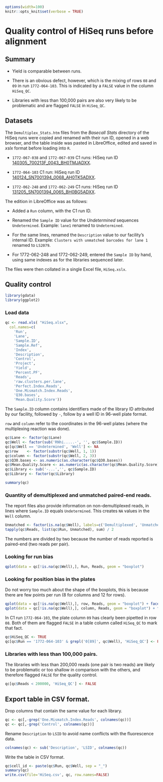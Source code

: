 ```r
options(width=100)
knitr::opts_knit$set(verbose = TRUE)
```

Quality control of HiSeq runs before alignment
==============================================

Summary
-------

 - Yield is comparable between runs.

 - There is an obvious defect, however, which is the mixing of rows `08` and `09`
   in run `1772-064-103`.  This is indicated by a `FALSE` value in the column
   `HiSeq_QC`.

 - Libraries with less than 100,000 pairs are also very likely to be
   problematic and are flagged `FALSE` in `HiSeq_QC`.


Datasets
--------

The `Demultiplex_Stats.htm` files from the _Basecall Stats_ directory of the
HiSeq runs were copied and renamed with their run ID, opened in a web browser,
and the table inside was pasted in LibreOffice, edited and saved in _xslx_
format before loading into `R`.

 - `1772-067-038` and `1772-067-039` C1 runs: HiSeq run ID [140305_700213F_0043_BH0TMJADXX](./140305_700213F_0043_BH0TMJADXX.html).

 - `1772-064-103` C1 run: HiSeq run ID [140124_SN7001394_0068_AH0TK5ADXX](./140124_SN7001394_0068_AH0TK5ADXX.html).

 - `1772-062-248` and `1772-062-249` C1 runs: HiSeq run ID [131205_SN7001394_0065_BH0BG5ADXX](./131205_SN7001394_0065_BH0BG5ADXX.html).

The edition in LibreOffice was as follows:

 - Added a `Run` column, with the C1 run ID.

 - Renamed the `Sample ID` value for the _Undetermined_ sequences `Undetermined`.
   Example: `lane1` renamed to `Undetermined`.

 - For the same lines, renamed the `Description` value to our facility's internal ID.
   Example: `Clusters with unmatched barcodes for lane 1 ` renamed to `LS2079`.

 - For 1772-062-248 and 1772-062-249, entered the `Sample ID` by hand, using
   same indexes as for the libraries sequenced later.

The files were then collated in a single Excel file, `HiSeq.xslx`.


Quality control
---------------

```r
library(gdata)
library(ggplot2)
```

### Load data

```r
qc <- read.xls( "HiSeq.xlsx",
  col.names=c(
    'Run',
    'Lane',
    'Sample.ID',
    'Sample.Ref',
    'Index',
    'Description',
    'Control',
    'Project',
    'Yield',
    'Percent.PF',
    'Reads',
    'raw.clusters.per.lane',
    'Perfect.Index.Reads',
    'One.Mismatch.Index.Reads',
    'Q30.bases',
    'Mean.Quality.Score'))
```

The `Sample.ID` column contains identifiers made of the library ID attributed
by our facility, followed by `-`, follow by a well ID in 96-well plate format.

`row` and `column` refer to the coordinates in the 96-well plates (where the multiplexing reaction
was done).

```r
qc$Lane <- factor(qc$Lane)
qc$Well <- factor(sub('RNhi.....-', '', qc$Sample.ID))
qc[qc$Well == 'Undetermined', 'Well'] <- NA
qc$row    <- factor(substr(qc$Well, 1, 1))
qc$column <- factor(substr(qc$Well, 2, 3))
qc$Q30.bases <- as.numeric(as.character(qc$Q30.bases))
qc$Mean.Quality.Score <- as.numeric(as.character(qc$Mean.Quality.Score))
qc$Library <- sub('-...','', qc$Sample.ID)
qc$Library <- factor(qc$Library)

summary(qc)
```


### Quantity of demultiplexed and unmatched paired-end reads.

The report files also provide information on non-demultiplexed reads, in lines
where `Sample.ID` equals `Undetermined`.  This creates `NA` values in the
`Well` column.

```r
Unmatched <- factor(is.na(qc$Well), labels=c('Demultiplexed', 'Unmatched'))
tapply(qc$Reads, list(qc$Run, Unmatched), sum) / 2
```

The numbers are divided by two because the number of reads reported is
paired-end (two reads per pair).


### Looking for run bias

```r
qplot(data = qc[!is.na(qc$Well),], Run, Reads, geom = "boxplot")
```

### Looking for position bias in the plates

Do not worry too much about the shape of the boxplots, this is because there
are few points per run (8 for columns and 12 for rows).

```r
qplot(data = qc[!is.na(qc$Well),], row, Reads, geom = "boxplot") + facet_wrap(~Run)
qplot(data = qc[!is.na(qc$Well),], column, Reads, geom = "boxplot") + facet_wrap(~Run)
```

In C1 run `1772-064-103`, the plate column `09` has clearly been pipetted in
row `08`.  Both of them are flagged `FALSE` in a table column called `HiSeq_QC`
to mark that fact.

```r
qc$HiSeq_QC <- TRUE
qc[qc$Run == '1772-064-103' & grepl('0[89]', qc$Well), 'HiSeq_QC'] <- FALSE
```

### Libraries with less than 100,000 pairs.

The libraries with less than 200,000 reads (one pair is two reads) are likely
to be problematic or too shallow in comparison with the others, and therefore
flagged `FALSE` for the quality control.

```r
qc[qc$Reads < 200000, 'HiSeq_QC'] <- FALSE
```

Export table in CSV format.
---------------------------

Drop columns that contain the same value for each library.

```r
qc <- qc[,-grep('One.Mismatch.Index.Reads', colnames(qc))]
qc <- qc[,-grep('Control', colnames(qc))]
```

Rename `Description` to `LSID` to avoid name conflicts with the fluorescence data.

```r
colnames(qc) <- sub('Description', 'LSID', colnames(qc))
```

Write the table in CSV format.

```r
qc$cell_id <- paste(qc$Run, qc$Well, sep = "_")
summary(qc)
write.csv(file='HiSeq.csv', qc, row.names=FALSE)
```
